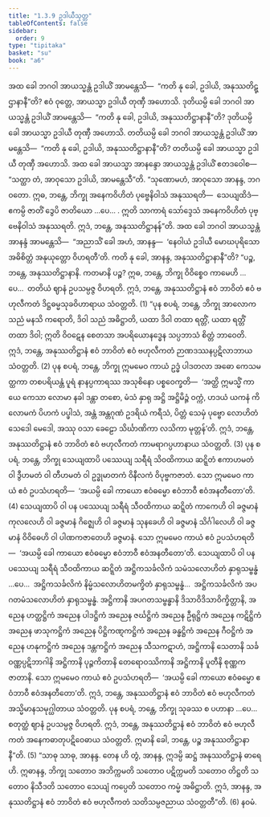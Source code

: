 ```yaml
---
title: "1.3.9 ဥဒါယီသုတ္တ"
tableOfContents: false
sidebar:
  order: 9
type: "tipitaka"
basket: "su"
book: "a6"
---
```



<DynamicBreadcrumb />

<Division number="29" book="a6" e="ch" v="16" p="284">

<Paragraph number="191" book="a6">
အထ ခေါ ဘဂဝါ အာယသ္မန္တံ ဥဒါယိံ အာမန္တေသိ—  “ကတိ နု ခေါ, ဥဒါယိ, အနုဿတိဋ္ဌာနာနီ”တိ? ဧဝံ ဝုတ္တေ, အာယသ္မာ ဥဒါယီ တုဏှီ အဟောသိ. ဒုတိယမ္ပိ ခေါ ဘဂဝါ အာယသ္မန္တံ ဥဒါယိံ အာမန္တေသိ—  “ကတိ နု ခေါ, ဥဒါယိ, အနုဿတိဋ္ဌာနာနီ”တိ? ဒုတိယမ္ပိ ခေါ အာယသ္မာ ဥဒါယီ တုဏှီ အဟောသိ. တတိယမ္ပိ ခေါ ဘဂဝါ အာယသ္မန္တံ ဥဒါယိံ အာမန္တေသိ—  “ကတိ နု ခေါ, ဥဒါယိ, အနုဿတိဋ္ဌာနာနီ”တိ? တတိယမ္ပိ ခေါ အာယသ္မာ ဥဒါယီ တုဏှီ အဟောသိ.
</Paragraph>

<Paragraph number="192" book="a6">
အထ ခေါ အာယသ္မာ အာနန္ဒော အာယသ္မန္တံ ဥဒါယိံ ဧတဒဝေါစ—  “သတ္ထာ တံ, အာဝုသော ဥဒါယိ, အာမန္တေသီ”တိ. “သုဏောမဟံ, အာဝုသော အာနန္ဒ, ဘဂဝတော. ဣဓ, ဘန္တေ, ဘိက္ခု အနေကဝိဟိတံ ပုဗ္ဗေနိဝါသံ အနုဿရတိ—  သေယျထိဒံ—  ဧကမ္ပိ ဇာတိံ ဒွေပိ ဇာတိယော …ပေ… . ဣတိ သာကာရံ သော်ဒ္ဒေသံ အနေကဝိဟိတံ ပုဗ္ဗေနိဝါသံ အနုဿရတိ. ဣဒံ, ဘန္တေ, အနုဿတိဋ္ဌာနန်”တိ.
</Paragraph>

<Paragraph number="193" book="a6">
အထ ခေါ ဘဂဝါ အာယသ္မန္တံ အာနန္ဒံ အာမန္တေသိ—  “အညာသိံ ခေါ အဟံ, အာနန္ဒ—  ‘နေဝါယံ ဥဒါယီ မောဃပုရိသော အဓိစိတ္တံ အနုယုတ္တော ဝိဟရတီ’တိ. ကတိ နု ခေါ, အာနန္ဒ, အနုဿတိဋ္ဌာနာနီ”တိ?
</Paragraph>

<Paragraph number="194" book="a6">
“ပဉ္စ, ဘန္တေ, အနုဿတိဋ္ဌာနာနိ. ကတမာနိ ပဉ္စ? ဣဓ, ဘန္တေ, ဘိက္ခု ဝိဝိစ္စေဝ ကာမေဟိ …ပေ…  တတိယံ ဈာနံ ဥပသမ္ပဇ္ဇ ဝိဟရတိ. ဣဒံ, ဘန္တေ, အနုဿတိဋ္ဌာနံ ဧဝံ ဘာဝိတံ ဧဝံ ဗဟုလီကတံ ဒိဋ္ဌဓမ္မသုခဝိဟာရာယ သံဝတ္တတိ. (1)
</Paragraph>

<Paragraph number="195" book="a6">
“ပုန စပရံ, ဘန္တေ, ဘိက္ခု အာလောကသညံ မနသိ ကရောတိ, ဒိဝါ သညံ အဓိဋ္ဌာတိ, ယထာ ဒိဝါ တထာ ရတ္တိံ, ယထာ ရတ္တိံ တထာ ဒိဝါ; ဣတိ ဝိဝဋေန စေတသာ အပရိယောနဒ္ဓေန သပ္ပဘာသံ စိတ္တံ ဘာဝေတိ. ဣဒံ, ဘန္တေ, အနုဿတိဋ္ဌာနံ ဧဝံ ဘာဝိတံ ဧဝံ ဗဟုလီကတံ ဉာဏဒဿနပ္ပဋိလာဘာယ သံဝတ္တတိ. (2)
</Paragraph>

<Paragraph number="196" book="a6">
ပုန စပရံ, ဘန္တေ, ဘိက္ခု ဣမမေဝ ကာယံ ဥဒ္ဓံ ပါဒတလာ အဓော ကေသမတ္ထကာ တစပရိယန္တံ ပူရံ နာနပ္ပကာရဿ အသုစိနော ပစ္စဝေက္ခတိ—  ‘အတ္ထိ ဣမသ္မိံ ကာယေ ကေသာ လောမာ နခါ ဒန္တာ တစော, မံသံ နှာရု အဋ္ဌိ အဋ္ဌိမိဉ္ဇံ ဝက္ကံ, ဟဒယံ ယကနံ ကိလောမကံ ပိဟကံ ပပ္ဖါသံ, အန္တံ အန္တဂုဏံ ဥဒရိယံ ကရီသံ, ပိတ္တံ သေမှံ ပုဗ္ဗော လောဟိတံ သေဒေါ မေဒေါ, အဿု ဝသာ ခေဠော သိင်္ဃာဏိကာ လသိကာ မုတ္တန်’တိ. ဣဒံ, ဘန္တေ, အနုဿတိဋ္ဌာနံ ဧဝံ ဘာဝိတံ ဧဝံ ဗဟုလီကတံ ကာမရာဂပ္ပဟာနာယ သံဝတ္တတိ. (3)
</Paragraph>

<Paragraph number="197" book="a6">
ပုန စပရံ, ဘန္တေ, ဘိက္ခု သေယျထာပိ ပဿေယျ သရီရံ သိဝထိကာယ ဆဋ္ဋိတံ ဧကာဟမတံ ဝါ ဒွီဟမတံ ဝါ တီဟမတံ ဝါ ဥဒ္ဓုမာတကံ ဝိနီလကံ ဝိပုဗ္ဗကဇာတံ. သော ဣမမေဝ ကာယံ ဧဝံ ဥပသံဟရတိ—  ‘အယမ္ပိ ခေါ ကာယော ဧဝံဓမ္မော ဧဝံဘာဝီ ဧဝံအနတီတော’တိ. (4)
</Paragraph>

<Paragraph number="198" book="a6">
သေယျထာပိ ဝါ ပန ပဿေယျ သရီရံ သီဝထိကာယ ဆဋ္ဋိတံ ကာကေဟိ ဝါ ခဇ္ဇမာနံ ကုလလေဟိ ဝါ ခဇ္ဇမာနံ ဂိဇ္ဈေဟိ ဝါ ခဇ္ဇမာနံ သုနခေဟိ ဝါ ခဇ္ဇမာနံ သိင်္ဂါလေဟိ ဝါ ခဇ္ဇမာနံ ဝိဝိဓေဟိ ဝါ ပါဏကဇာတေဟိ ခဇ္ဇမာနံ. သော ဣမမေဝ ကာယံ ဧဝံ ဥပသံဟရတိ—  ‘အယမ္ပိ ခေါ ကာယော ဧဝံဓမ္မော ဧဝံဘာဝီ ဧဝံအနတီတော’တိ.
</Paragraph>

<Paragraph number="199" book="a6">
သေယျထာပိ ဝါ ပန ပဿေယျ သရီရံ သီဝထိကာယ ဆဋ္ဋိတံ အဋ္ဌိကသင်္ခလိကံ သမံသလောဟိတံ နှာရုသမ္ဗန္ဓံ …ပေ…  အဋ္ဌိကသင်္ခလိကံ နိမ္မံသလောဟိတမက္ခိတံ နှာရုသမ္ဗန္ဓံ…  အဋ္ဌိကသင်္ခလိကံ အပဂတမံသလောဟိတံ နှာရုသမ္ဗန္ဓံ. အဋ္ဌိကာနိ အပဂတသမ္ဗန္ဓာနိ ဒိသာဝိဒိသာဝိက္ခိတ္တာနိ, အညေန ဟတ္ထဋ္ဌိကံ အညေန ပါဒဋ္ဌိကံ အညေန ဇင်္ဃဋ္ဌိကံ အညေန ဦရုဋ္ဌိကံ အညေန ကဋိဋ္ဌိကံ အညေန ဖာသုကဋ္ဌိကံ အညေန ပိဋ္ဌိကဏ္ဋကဋ္ဌိကံ အညေန ခန္ဓဋ္ဌိကံ အညေန ဂီဝဋ္ဌိကံ အညေန ဟနုကဋ္ဌိကံ အညေန ဒန္တကဋ္ဌိကံ အညေန သီသကဋာဟံ, အဋ္ဌိကာနိ သေတာနိ သင်္ခဝဏ္ဏပ္ပဋိဘာဂါနိ အဋ္ဌိကာနိ ပုဉ္ဇကိတာနိ တေရောဝဿိကာနိ အဋ္ဌိကာနိ ပူတီနိ စုဏ္ဏကဇာတာနိ. သော ဣမမေဝ ကာယံ ဧဝံ ဥပသံဟရတိ—  ‘အယမ္ပိ ခေါ ကာယော ဧဝံဓမ္မော ဧဝံဘာဝီ ဧဝံအနတီတော’တိ. ဣဒံ, ဘန္တေ, အနုဿတိဋ္ဌာနံ ဧဝံ ဘာဝိတံ ဧဝံ ဗဟုလီကတံ အသ္မိမာနသမုဂ္ဃါတာယ သံဝတ္တတိ.
</Paragraph>

<Paragraph number="200" book="a6">
ပုန စပရံ, ဘန္တေ, ဘိက္ခု သုခဿ စ ပဟာနာ …ပေ…  စတုတ္ထံ ဈာနံ ဥပသမ္ပဇ္ဇ ဝိဟရတိ. ဣဒံ, ဘန္တေ, အနုဿတိဋ္ဌာနံ ဧဝံ ဘာဝိတံ ဧဝံ ဗဟုလီကတံ အနေကဓာတုပဋိဝေဓာယ သံဝတ္တတိ. ဣမာနိ ခေါ, ဘန္တေ, ပဉ္စ အနုဿတိဋ္ဌာနာနီ”တိ. (5)
</Paragraph>

<Paragraph number="201" book="a6">
“သာဓု သာဓု, အာနန္ဒ. တေန ဟိ တွံ, အာနန္ဒ, ဣဒမ္ပိ ဆဋ္ဌံ အနုဿတိဋ္ဌာနံ ဓာရေဟိ. ဣဓာနန္ဒ, ဘိက္ခု သတောဝ အဘိက္ကမတိ သတောဝ ပဋိက္ကမတိ သတောဝ တိဋ္ဌတိ သတောဝ နိသီဒတိ သတောဝ သေယျံ ကပ္ပေတိ သတောဝ ကမ္မံ အဓိဋ္ဌာတိ. ဣဒံ, အာနန္ဒ, အနုဿတိဋ္ဌာနံ ဧဝံ ဘာဝိတံ ဧဝံ ဗဟုလီကတံ သတိသမ္ပဇညာယ သံဝတ္တတီ”တိ. (6)

</Paragraph>
</Division>

<Paragraph number="202" type="center" book="a6">
နဝမံ.
</Paragraph>